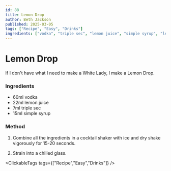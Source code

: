 ```yaml
---
id: 88
title: Lemon Drop
author: Beth Jackson
published: 2025-03-05
tags: ["Recipe", "Easy", "Drinks"]
ingredients: ["vodka", "triple sec", "lemon juice", "simple syrup", "lemon"]
---
```


# Lemon Drop

<BlogTextWrapper>

If I don't have what I need to make a White Lady, I make a Lemon Drop.

</BlogTextWrapper>

<BlogTextWrapper>

### Ingredients

- 60ml vodka
- 22ml lemon juice
- 7ml triple sec
- 15ml simple syrup

### Method

1. Combine all the ingredients in a cocktail shaker with ice and dry shake vigorously for 15-20 seconds.

2. Strain into a chilled glass.

</BlogTextWrapper>

<ClickableTags tags={["Recipe","Easy","Drinks"]} />

